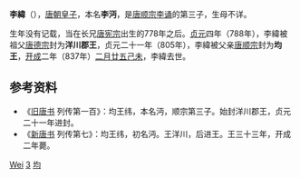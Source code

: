 {{Otheruses|李緯}}
'''李緯'''（{{bd|8世纪|778年至788年间|837年|4月4日|catIdx=L}}），[[唐朝|唐朝]][[皇子|皇子]]，本名'''李沔'''，是[[唐顺宗|唐顺宗李诵]]的第三子，生母不详。

生年没有记载，当在长兄[[唐宪宗|唐宪宗]]出生的778年之后。[[貞元_(唐朝)|贞元]]四年（788年），李緯被祖父[[唐德宗|唐德宗]]封为'''洋川郡王'''，贞元二十一年（805年），李緯被父亲[[唐顺宗|唐顺宗]]封为'''均王'''，[[开成|开成]]二年（837年）[[二月廿五|二月廿五]][[己未|己未]]，李緯去世。

== 参考资料 ==
*《[[旧唐书|旧唐书]] 列传第一百》：均王纬，本名沔，顺宗第三子。始封洋川郡王，贞元二十一年进封。
*《[[新唐书|新唐书]] 列传第七》：均王纬，初名沔。王洋川，后进王。王三十三年，开成二年薨。

{{Authority control}}
{{DEFAULTSORT:Li李}}
[[Category:李姓|Wei]]
[[Category:唐顺宗皇子|3]]
[[Category:唐朝宗室国王|均]]